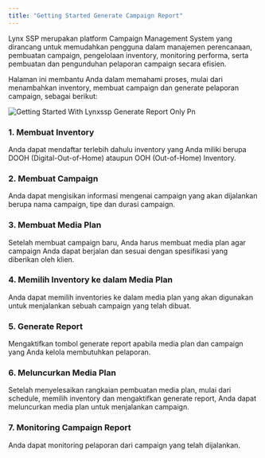 ```yaml
---
title: "Getting Started Generate Campaign Report"
---
```


<p class="text-md text-justify">
Lynx SSP merupakan platform Campaign Management System yang dirancang untuk memudahkan pengguna dalam manajemen perencanaan, pembuatan campaign, pengelolaan inventory, monitoring performa, serta pembuatan dan pengunduhan pelaporan campaign secara efisien.

Halaman ini membantu Anda dalam memahami proses, mulai dari menambahkan inventory, membuat campaign dan generate pelaporan campaign, sebagai berikut:

</p>

![Getting Started With Lynxssp Generate Report Only Pn](/images/getting-started-with-lynxssp-generate-report-only.png)

### 1. Membuat Inventory

<p class="text-sm ms-5">
Anda dapat mendaftar terlebih dahulu inventory yang Anda miliki berupa DOOH (Digital-Out-of-Home) ataupun OOH (Out-of-Home) Inventory.</p>

<Card title="Membuat DOOH (Digital-Out-of-Home) Inventory">
  
</Card>

<Card title="Membuat OOH (Out-of-Home) Inventory" iconType="regular">
  
</Card>

### 2. Membuat Campaign

<p class="text-sm">
 Anda dapat mengisikan informasi mengenai campaign yang akan dijalankan berupa nama campaign, tipe dan durasi campaign.</p>

### 3. Membuat **Media Plan**

<p class="text-sm">
Setelah membuat campaign baru, Anda harus membuat media plan agar campaign Anda dapat berjalan dan sesuai dengan spesifikasi yang diberikan oleh klien.</p>

### 4. Memilih Inventory ke dalam Media Plan

<p class="text-sm">
Anda dapat memilih inventories ke dalam media plan yang akan digunakan untuk menjalankan sebuah campaign yang telah dibuat.</p>

### 5. Generate Report 

<p class="text-sm">
Mengaktifkan tombol generate report apabila media plan dan campaign yang Anda kelola membutuhkan pelaporan.</p>

### 6. Meluncurkan Media Plan

<p class="text-sm">
Setelah menyelesaikan rangkaian pembuatan media plan, mulai dari schedule, memilih inventory dan mengaktifkan generate report, Anda dapat meluncurkan media plan untuk menjalankan campaign.</p>

### 7. **Monitoring Campaign Report**

<p class="text-sm">
Anda dapat monitoring pelaporan dari campaign yang telah dijalankan.</p>

<Card title=" Download Pelaporan Campaign">
  
</Card>

<Card title="Membagikan Pelaporan Campaign">
  
</Card>

<Card title="Mengakses Pelaporan Campaign">
  
</Card>
